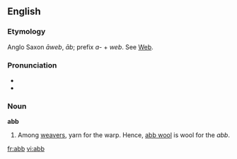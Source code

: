 ==English==

===Etymology===
Anglo Saxon ''āweb'', ''āb''; prefix ''a-'' + ''web''. See [[web|Web]].

===Pronunciation===
*{{IPA|/æb/}}
*{{Rhymes|æb}}

===Noun===
'''abb'''

# Among [[weavers]], yarn for the warp. Hence, [[abb wool]] is wool for the ''abb''.

[[fr:abb]]
[[vi:abb]]